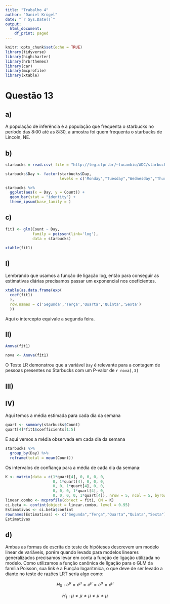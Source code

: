 ```yaml
---
title: "Trabalho 4"
author: "Daniel Krügel"
date: "`r Sys.Date()`"
output:
  html_document:
    df_print: paged
---
```


```r
knitr::opts_chunk$set(echo = TRUE)
library(tidyverse)
library(highcharter)
library(hrbrthemes)
library(car)
library(mcprofile)
library(xtable)
```

# Questão 13

## a)

A população de inferência é a população que frequenta o starbucks no período das 8:00 até as 8:30, a amostra foi quem frequenta o starbucks de Lincoln, NE.

## b)

```r
starbucks = read.csv( file = "http://leg.ufpr.br/~lucambio/ADC/starbucks.csv" )

```

```r
starbucks$Day <- factor(starbucks$Day, 
                        levels = c('Monday',"Tuesday","Wednesday","Thursday","Friday"))

starbucks %>% 
  ggplot(aes(x = Day, y = Count)) +
  geom_bar(stat = "identity") +
  theme_ipsum(base_family = )

```

## c)

```r
fit1 <- glm(Count ~ Day, 
            family = poisson(link='log'),
            data = starbucks)
```

```r
xtable(fit1)
```

## I)

Lembrando que usamos a função de ligação log, então para conseguir as estimativas diárias precisamos passar um exponencial nos coeficientes.

```r
xtable(as.data.frame(exp(
  coef(fit1)
  ),
  row.names = c('Segunda','Terça','Quarta','Quinta','Sexta')
  ))
```

Aqui o intercepto equivale a segunda feira.

## II)

```r
Anova(fit1)
```

```r
nova <- Anova(fit1)
```

O Teste LR demonstrou que a variável `Day` é relevante para a contagem de pessoas presentes no Starbucks com um P-valor de `r nova[,3]`

## III)

## IV)

Aqui temos a média estimada para cada dia da semana

```r
quart <- summary(starbucks$Count)
quart[4]*fit1$coefficients[1:5]
```

E aqui vemos a média observada em cada dia da semana

```r
starbucks %>% 
  group_by(Day) %>% 
  reframe(total = mean(Count))
```

Os intervalos de confiança para a média de cada dia da semana:

```r
K <- matrix(data = c(1*quart[4], 0, 0, 0, 0,
                     0, 1*quart[4], 0, 0, 0,
                     0, 0, 1*quart[4], 0, 0,
                     0, 0, 0, 1*quart[4], 0,
                     0, 0, 0, 0, 1*quart[4]), nrow = 5, ncol = 5, byrow = TRUE)
linear.combo <- mcprofile(object = fit1, CM = K)
ci.beta <- confint(object = linear.combo, level = 0.95)
Estimativas <- ci.beta$confint
rownames(Estimativas) <- c("Segunda","Terça","Quarta","Quinta","Sexta")
Estimativas
```

## d)

Ambas as formas de escrita do teste de hipóteses descrevem um modelo linear de variáveis, porém quando levado para modelos lineares generalizados precisamos levar em conta a função de ligação utilizada no modelo. Como utilizamos a função canônica de ligação para o GLM da família Poisson, sua link é a Função logarítmica, o que deve de ser levado a diante no teste de razões LRT seria algo como:

$$
H_0: e^\mu = e^\mu = e^\mu = e^\mu = e^\mu
$$

$$
H_1: \mu \neq \mu \neq \mu \neq \mu \neq \mu
$$
